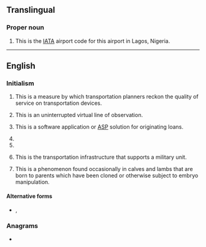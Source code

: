 {{also|los|Los|lös|loš|-los|los'|-lös|Appendix:Variations of "los"}}
==Translingual==

===Proper noun===
{{head|mul|proper noun}}

# {{initialism of|w:Murtala Mohammed International Airport|Murtala Mohammed International Airport|lang=en}} This is the [[IATA]] airport code for this airport in Lagos, Nigeria.

----
==English==
{{wikipedia}}

===Initialism===
{{rfc-header|Initialism}}
{{en-initialism}}

# {{initialism of|[[level|'''L'''evel]] '''o'''f [[service|'''S'''ervice]]|lang=en}} This is a measure by which transportation planners reckon the quality of service on transportation devices.
# {{initialism of|[[line|'''L'''ine]]-'''o'''f-[[sight|'''S'''ight]]|lang=en}} This is an uninterrupted virtual line of observation.
# {{initialism of|[[loan|'''L'''oan]] [[origination|'''O'''rigination]] [[system|'''S'''ystem]]|lang=en}} This is a software application or [[w:Application service provider|ASP]] solution for originating loans.
# {{initialism of|[[loss|'''L'''oss]] '''o'''f [[signal|'''S'''ignal]]|lang=en}}
# {{initialism of|w:Law of the Sea|Law of the Sea|lang=en}}
# {{initialism of|[[line|'''L'''ine]] '''o'''f [[supply|'''S'''upply]]|lang=en}} This is the transportation infrastructure that supports a military unit.
# {{initialism of|[[large|'''L'''arge]] [[offspring|'''O'''ffspring]] [[syndrome|'''S'''yndrome]]|lang=en}} This is a phenomenon found occasionally in calves and lambs that are born to parents which have been cloned or otherwise subject to embryo manipulation.

====Alternative forms====
* {{sense|loss of signal}} {{l|en|L.O.S.}} , {{l|en|L. O. S.}}

===Anagrams===
* {{anagrams|en|a=los|-sol|OLS|S.O.L.|SLO|SOL|Sol|sol}}